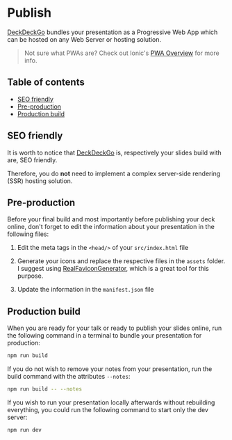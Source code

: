 

<Meta title="Introduction/Publish" />

<style>{`
  .subheading {
    --mediumdark: '#999999';
    font-weight: 900;
    font-size: 13px;
    color: #999;
    letter-spacing: 6px;
    line-height: 24px;
    text-transform: uppercase;
    margin-bottom: 12px;
    margin-top: 40px;
  }

  .link-list {
    display: grid;
    grid-template-columns: 1fr;
    grid-template-rows: 1fr 1fr;
    row-gap: 10px;
  }

  @media (min-width: 620px) {
    .link-list {
      row-gap: 20px;
      column-gap: 20px;
      grid-template-columns: 1fr 1fr;
    }
  }

  @media all and (-ms-high-contrast:none) {
  .link-list {
      display: -ms-grid;
      -ms-grid-columns: 1fr 1fr;
      -ms-grid-rows: 1fr 1fr;
    }
  }

  .link-item {
    display: block;
    padding: 20px 30px 20px 15px;
    border: 1px solid #00000010;
    border-radius: 5px;
    transition: background 150ms ease-out, border 150ms ease-out, transform 150ms ease-out;
    color: #333333;
    display: flex;
    align-items: flex-start;
  }

  .link-item:hover {
    border-color: #1EA7FD50;
    transform: translate3d(0, -3px, 0);
    box-shadow: rgba(0, 0, 0, 0.08) 0 3px 10px 0;
  }

  .link-item:active {
    border-color: #1EA7FD;
    transform: translate3d(0, 0, 0);
  }

  .link-item strong {
    font-weight: 700;
    display: block;
    margin-bottom: 2px;
  }

  .link-item img {
    height: 40px;
    width: 40px;
    margin-right: 15px;
    flex: none;
  }

  .link-item span {
    font-size: 14px;
    line-height: 20px;
  }

  .tip {
    display: inline-block;
    border-radius: 1em;
    font-size: 11px;
    line-height: 12px;
    font-weight: 700;
    background: #E7FDD8;
    color: #66BF3C;
    padding: 4px 12px;
    margin-right: 10px;
    vertical-align: top;
  }

  .tip-wrapper {
    font-size: 13px;
    line-height: 20px;
    margin-top: 40px;
    margin-bottom: 40px;
  }

  .tip-wrapper code {
    font-size: 12px;
    display: inline-block;
  }


`}</style>

# Publish

[DeckDeckGo] bundles your presentation as a Progressive Web App which can be hosted on any Web Server or hosting solution.

> Not sure what PWAs are? Check out Ionic's [PWA Overview](https://ionicframework.com/pwa) for more info.

## Table of contents

- [SEO friendly](#seo-friendly)
- [Pre-production](#before-production)
- [Production build](#production-build)

## SEO friendly

It is worth to notice that [DeckDeckGo] is, respectively your slides build with are, SEO friendly.

Therefore, you do **not** need to implement a complex server-side rendering (SSR) hosting solution.

## Pre-production

Before your final build and most importantly before publishing your deck online, don't forget to edit the information about your presentation in the following files:

1. Edit the meta tags in the `<head/>` of your `src/index.html` file

2. Generate your icons and replace the respective files in the `assets` folder. I suggest using [RealFaviconGenerator](https://realfavicongenerator.net), which is a great tool for this purpose.

3. Update the information in the `manifest.json` file

## Production build

When you are ready for your talk or ready to publish your slides online, run the following command in a terminal to bundle your presentation for production:

```bash
npm run build
```

If you do not wish to remove your notes from your presentation, run the build command with the attributes `--notes`:

```bash
npm run build -- --notes
```

If you wish to run your presentation locally afterwards without rebuilding everything, you could run the following command to start only the dev server:

```bash
npm run dev
```

[DeckDeckGo]: https://deckdeckgo.com
